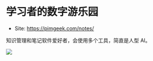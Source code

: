 # 学习者的数字游乐园

- Site: https://pimgeek.com/notes/

知识管理和笔记软件爱好者，会使用多个工具，简直是人型 AI。

![](./img/pimgeek.png)
